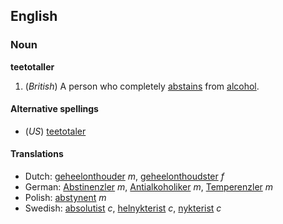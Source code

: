 ==English==
===Noun===
'''teetotaller'''

# (''British'') A person who completely [[abstain]]s from [[alcohol]].

====Alternative spellings====
*(''US'') [[teetotaler]]

====Translations====
*Dutch: [[geheelonthouder]] ''m'', [[geheelonthoudster]] ''f''
*German: [[Abstinenzler]] ''m'', [[Antialkoholiker]] ''m'', [[Temperenzler]] ''m''
*Polish: [[abstynent]] ''m''
*Swedish: [[absolutist]] ''c'', [[helnykterist]] ''c'', [[nykterist]] ''c''